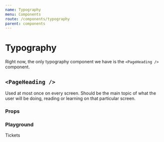 ```yaml
---
name: Typography
menu: Components
route: /components/typography
parent: components
---
```



# Typography

Right now, the only typography component we have is the `<PageHeading />` component.

## `<PageHeading />`

Used at most once on every screen. Should be the main topic of what the user will be doing, reading or learning on that particular screen.

### Props

<Props of={PageHeading} />

### Playground

<Playground>
  <PageHeading>Tickets</PageHeading>
</Playground>
